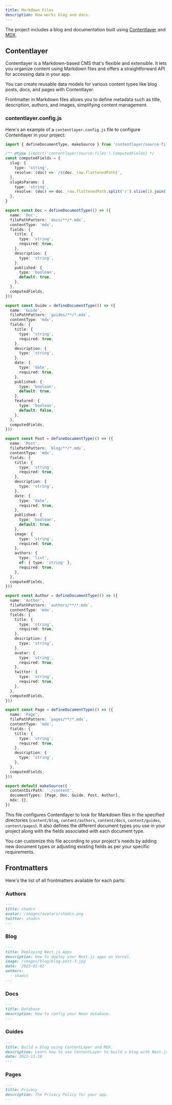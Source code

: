 ```yaml
---
title: Markdown Files
description: How works blog and docs.
---
```


The project includes a blog and documentation built using [Contentlayer](https://contentlayer.dev/) and [MDX](https://mdxjs.com/).

## Contentlayer

Contentlayer is a Markdown-based CMS that's flexible and extensible. It lets you organize content using Markdown files and offers a straightforward API for accessing data in your app.

You can create reusable data models for various content types like blog posts, docs, and pages with Contentlayer.

Frontmatter in Markdown files allows you to define metadata such as title, description, authors, and images, simplifying content management.

### contentlayer.config.js

Here's an example of a `contentlayer.config.js` file to configure Contentlayer in your project:

```typescript title="contentlayer.config.js"
import { defineDocumentType, makeSource } from 'contentlayer/source-files'

/** @type {import('contentlayer/source-files').ComputedFields} */
const computedFields = {
  slug: {
    type: 'string',
    resolve: (doc) => `/${doc._raw.flattenedPath}`,
  },
  slugAsParams: {
    type: 'string',
    resolve: (doc) => doc._raw.flattenedPath.split('/').slice(1).join('/'),
  },
}

export const Doc = defineDocumentType(() => ({
  name: 'Doc',
  filePathPattern: `docs/**/*.mdx`,
  contentType: 'mdx',
  fields: {
    title: {
      type: 'string',
      required: true,
    },
    description: {
      type: 'string',
    },
    published: {
      type: 'boolean',
      default: true,
    },
  },
  computedFields,
}))

export const Guide = defineDocumentType(() => ({
  name: 'Guide',
  filePathPattern: `guides/**/*.mdx`,
  contentType: 'mdx',
  fields: {
    title: {
      type: 'string',
      required: true,
    },
    description: {
      type: 'string',
    },
    date: {
      type: 'date',
      required: true,
    },
    published: {
      type: 'boolean',
      default: true,
    },
    featured: {
      type: 'boolean',
      default: false,
    },
  },
  computedFields,
}))

export const Post = defineDocumentType(() => ({
  name: 'Post',
  filePathPattern: `blog/**/*.mdx`,
  contentType: 'mdx',
  fields: {
    title: {
      type: 'string',
      required: true,
    },
    description: {
      type: 'string',
    },
    date: {
      type: 'date',
      required: true,
    },
    published: {
      type: 'boolean',
      default: true,
    },
    image: {
      type: 'string',
      required: true,
    },
    authors: {
      type: 'list',
      of: { type: 'string' },
      required: true,
    },
  },
  computedFields,
}))

export const Author = defineDocumentType(() => ({
  name: 'Author',
  filePathPattern: `authors/**/*.mdx`,
  contentType: 'mdx',
  fields: {
    title: {
      type: 'string',
      required: true,
    },
    description: {
      type: 'string',
    },
    avatar: {
      type: 'string',
      required: true,
    },
    twitter: {
      type: 'string',
      required: true,
    },
  },
  computedFields,
}))

export const Page = defineDocumentType(() => ({
  name: 'Page',
  filePathPattern: `pages/**/*.mdx`,
  contentType: 'mdx',
  fields: {
    title: {
      type: 'string',
      required: true,
    },
    description: {
      type: 'string',
    },
  },
  computedFields,
}))

export default makeSource({
  contentDirPath: './content',
  documentTypes: [Page, Doc, Guide, Post, Author],
  mdx: {},
})
```

This file configures Contentlayer to look for Markdown files in the specified directories (`content/blog`, `content/authors`, `content/docs`, `content/guides`, `content/pages`). It also defines the different document types you use in your project along with the fields associated with each document type.

You can customize this file according to your project's needs by adding new document types or adjusting existing fields as per your specific requirements.

## Frontmatters

Here's the list of all frontmatters available for each parts:

<Steps>

### Authors

```md
---
title: shadcn
avatar: /images/avatars/shadcn.png
twitter: shadcn
---
```

### Blog

```md
---
title: Deploying Next.js Apps
description: How to deploy your Next.js apps on Vercel.
image: /images/blog/blog-post-3.jpg
date: '2023-01-02'
authors:
  - shadcn
---
```

### Docs

```md
---
title: Database
description: How to config your Neon database.
---
```

### Guides

```md
---
title: Build a blog using ContentLayer and MDX.
description: Learn how to use ContentLayer to build a blog with Next.js
date: 2022-11-18
---
```

### Pages

```md
---
title: Privacy
description: The Privacy Policy for your app.
---
```

</Steps>
